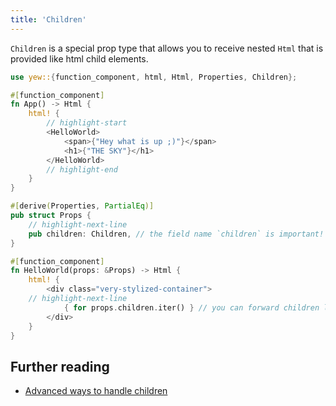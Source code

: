 ```yaml
---
title: 'Children'
---
```


`Children` is a special prop type that allows you to receive nested `Html` that is provided like html child elements.

```rust
use yew::{function_component, html, Html, Properties, Children};

#[function_component]
fn App() -> Html {
    html! {
        // highlight-start
        <HelloWorld>
            <span>{"Hey what is up ;)"}</span>
            <h1>{"THE SKY"}</h1>
        </HelloWorld>
        // highlight-end
    }
}

#[derive(Properties, PartialEq)]
pub struct Props {
    // highlight-next-line
    pub children: Children, // the field name `children` is important!
}

#[function_component]
fn HelloWorld(props: &Props) -> Html {
    html! {
        <div class="very-stylized-container">
    // highlight-next-line
            { for props.children.iter() } // you can forward children like this
        </div>
    }
}
```

## Further reading

-   [Advanced ways to handle children](../../advanced-topics/children)
